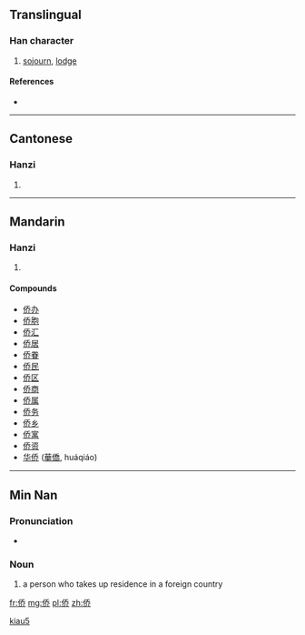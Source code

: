 {{also|僑}}
==Translingual==

===Han character===
{{Han char|rn=9|rad=人|as=06|sn=8|four=|canj=人竹大中 (OHKL)|ids=⿰[[亻]][[乔]]}}

# [[sojourn]], [[lodge]]

====References====
* {{Han ref|kx=0102.291|hdz=10149.060|uh=4FA8|ud=20392}}

----

==Cantonese==

===Hanzi===
{{yue-hanzi|jyut=|y=kiu4|tra=僑}}

# {{defn|lang=yue|sort=人06}}

----

==Mandarin==

===Hanzi===
{{cmn-hanzi|tra=僑|pin=[[hòu]] ([[hou4]]), [[qiáo]] ([[qiao2]])|wg=hou<sup>4</sup>, ch'iao<sup>2</sup>}}

# {{defn|lang=cmn|sort=人06}}

====Compounds====
* [[侨办]]
* [[侨胞]]
* [[侨汇]]
* [[侨居]]
* [[侨眷]]
* [[侨民]]
* [[侨区]]
* [[侨商]]
* [[侨属]]
* [[侨务]]
* [[侨乡]]
* [[侨寓]]
* [[侨资]]
* [[华侨]] ([[華僑]], huáqiáo)

----

==Min Nan==

===Pronunciation===
* {{IPA|[ kiau˧˥ ]|lang=nan}}

===Noun===
{{nan-noun|s|poj=kiâu|pojt=kiau5|tra=僑|sim=侨|rs=人06}}

# {{context|literary|lang=nan|skey=kiau5}} a person who takes up residence in a foreign country

[[Category:Min Nan literary terms in simplified script|kiau5]]

[[fr:侨]]
[[mg:侨]]
[[pl:侨]]
[[zh:侨]]